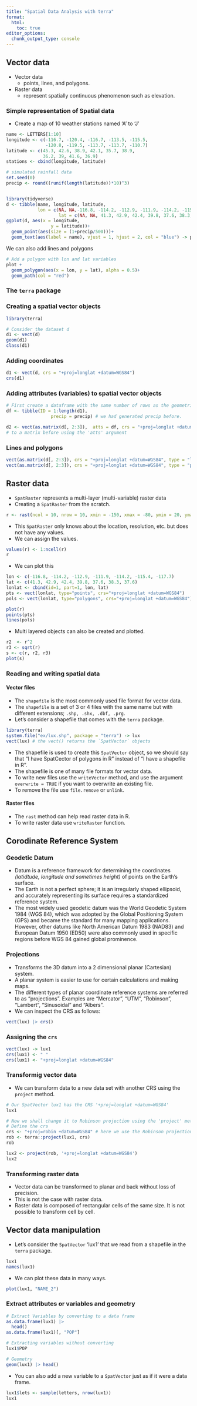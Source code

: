 ```yaml
---
title: "Spatial Data Analysis with terra"
format: 
  html:
    toc: true
editor_options: 
  chunk_output_type: console
---
```


## Vector data

-   Vector data
    -   points, lines, and polygons.
-   Raster data
    -   represent spatially continuous phenomenon such as elevation.

### Simple representation of Spatial data

-   Create a map of 10 weather stations named 'A' to 'J'

```r
name <- LETTERS[1:10]
longitude <- c(-116.7, -120.4, -116.7, -113.5, -115.5,
               -120.8, -119.5, -113.7, -113.7, -110.7)
latitude <- c(45.3, 42.6, 38.9, 42.1, 35.7, 38.9,
              36.2, 39, 41.6, 36.9)
stations <- cbind(longitude, latitude)

# simulated rainfall data
set.seed(0)
precip <- round((runif(length(latitude))*10)^3)


library(tidyverse)
d <- tibble(name, longitude, latitude,
            lon = c(NA, NA,-116.8, -114.2, -112.9, -111.9, -114.2, -115.4, -117.7, NA),
                    lat = c(NA, NA, 41.3, 42.9, 42.4, 39.8, 37.6, 38.3, 37.6, NA))
ggplot(d, aes(x = longitude,
                 y = latitude))+
  geom_point(aes(size = (1+precip/500)))+
  geom_text(aes(label = name), vjust = 1, hjust = 2, col = "blue") -> plot

```

We can also add lines and polygons
```r
# Add a polygon with lon and lat variables
plot +
  geom_polygon(aes(x = lon, y = lat), alpha = 0.5)+
  geom_path(col = "red")
```


### The `terra` package

### Creating a spatial vector objects
```r
library(terra)

# Consider the dataset d
d1 <- vect(d) 
geom(d1)
class(d1)
```

### Adding coordinates
```r
d1 <- vect(d, crs = "+proj=longlat +datum=WGS84")
crs(d1)
```

### Adding attributes (variables) to spatial vector objects
```r
# First create a dataframe with the same number of rows as the geometries
df <- tibble(ID = 1:length(d1),
                 precip = precip) # we had generated precip before.

d2 <- vect(as.matrix(d[, 2:3]),  atts = df, crs = "+proj=longlat +datum=WGS84") # the dataframe 'd' had to be changed
# to a matrix before using the 'atts' argument

```


### Lines and polygons

```r
vect(as.matrix(d[, 2:3]), crs = "+proj=longlat +datum=WGS84", type = "lines") |> plot()
vect(as.matrix(d[, 2:3]), crs = "+proj=longlat +datum=WGS84", type = "polygons") |> plot(col = "blue")

```

## Raster data
- `SpatRaster` represents a multi-layer (multi-variable) raster data
- Creating a `SpatRaster` from the scratch.
```r
r <- rast(ncol = 10, nrow = 10, xmin = -150, xmax = -80, ymin = 20, ymax = 60)
```
- This `SpatRaster` only knows about the location, resolution, etc. but does not have any values.
- We can assign the values.
```r
values(r) <- 1:ncell(r)
r
```
- We can plot this
```r
lon <- c(-116.8, -114.2, -112.9, -111.9, -114.2, -115.4, -117.7)
lat <- c(41.3, 42.9, 42.4, 39.8, 37.6, 38.3, 37.6)
lonlat <- cbind(id=1, part=1, lon, lat)
pts <- vect(lonlat, type="points", crs="+proj=longlat +datum=WGS84")
pols <- vect(lonlat, type="polygons", crs="+proj=longlat +datum=WGS84")

plot(r)
points(pts)
lines(pols)
```

-  Multi layered objects can also be created and plotted.
```r
r2  <- r^2
r3 <- sqrt(r)
s <- c(r, r2, r3)
plot(s)


```

### Reading and writing spatial data

#### Vector files
- The `shapefile` is the most commonly used file format for vector data.
- The `shapefile` is a set of 3 or 4 files with the same name but with different extensions; `.shp, .shx, .dbf, .prg`.
- Let's consider a shapefile that comes with the `terra` package.
```r
library(terra)
system.file("ex/lux.shp", package = "terra") -> lux
vect(lux) # the vect() returns the `SpatVector` objects
```

- The shapefile is used to create this `SpatVector` object, so we should say that "I have SpatCector of polygons in R" instead of "I have a shapefile in R".
- The shapefile is one of many file formats for vector data.
- To write new files use the `writeVector` method, and use the argument `overwrite = TRUE` if you want to overwrite an existing file.
- To remove the file use `file.remove` or `unlink`.

#### Raster files

- The `rast` method can help read raster data in R.
- To write raster data use `writeRaster` function.

## Corodinate Reference System

### Geodetic Datum
- Datum is a reference framework for determining the coordinates *(latidtude, longitude and sometimes height)* of points on the Earth's surface.
- The Earth is not a perfect sphere; it is an irregularly shaped ellipsoid, and accurately representing its surface requires a standardized reference system.
- The most widely used geodetic datum was the World Geodetic System 1984 (WGS 84), which was adopted by the Global Positioning System (GPS) and became the standard for many mapping applications. However, other datums like North American Datum 1983 (NAD83) and European Datum 1950 (ED50) were also commonly used in specific regions before WGS 84 gained global prominence.

### Projections

- Transforms the 3D datum into a 2 dimensional planar (Cartesian) system.
- A planar system is easier to use for certain calculations and making maps.
- The different types of planar coordinate reference systems are referred to as “projections”. Examples are “Mercator”, “UTM”, “Robinson”, “Lambert”, “Sinusoidal” and “Albers”.
- We can inspect the CRS as follows:
```r
vect(lux) |> crs()
```

### Assigning the `crs`
```r
vect(lux) -> lux1
crs(lux1) <- " "
crs(lux1) <- "+proj=longlat +datum=WGS84" 
```

### Transformig vector data

- We can transform data to a new data set with another CRS using the `project` method.

```r

# Our SpatVector lux1 has the CRS '+proj=longlat +datum=WGS84'
lux1

# Now we shall change it to Robinson projection using the 'project' method
# Define the crs
crs <- "+proj=robin +datum=WGS84" # here we use the Robinson projection
rob <- terra::project(lux1, crs)
rob

lux2 <- project(rob, '+proj=longlat +datum=WGS84')
lux2
```


### Transforming raster data

- Vector data can be transformed to planar and back without loss of precision.
- This is not the case with raster data.
- Raster data is composed of rectangular cells of the same size. It is not possible to transform cell by cell.

## Vector data manipulation

- Let's consider the `SpatVector` 'lux1' that we read from a shapefile in the `terra` package.

```r
lux1
names(lux1)
```

- We can plot these data in many ways.

```r
plot(lux1, "NAME_2")
```

### Extract attributes or variables and geometry
```r
# Extract Variables by converting to a data frame
as.data.frame(lux1) |>  
  head()
as.data.frame(lux1)[, "POP"] 

# Extracting variables without converting
lux1$POP

# Geometry
geom(lux1) |> head()


```

- You can also add a new variable to a `SpatVector` just as if it were a data frame.
```r
lux1$lets <- sample(letters, nrow(lux1))
lux1
```

